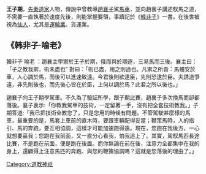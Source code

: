 {{unreferenced|time=2014-09-05T15:56:20+00:00}}
'''王子期'''，[[先秦|先秦]][[道家|道家]]人物，傳說中曾教導[[趙襄子|趙襄子]]駕[[馬車|馬車]]，並向趙襄子講述馭馬之道，不需要一直執著於速度先後，則能掌握要領，事蹟記於《[[韓非子|韓非子]]》一書。在後世被視為[[仙人|仙人]]，尤其是[[運輸業|運輸業]]、貨運業。

==《韩非子·喻老》==
韓非子 喻老 ：趙襄主學禦於王子於期，俄而與於期逐，三易馬而三後。襄主曰：「子之教我禦，術未盡也” 對曰：「術已盡，用之則過也。凡禦之所貴：馬體安於車，人心調於馬，而後可以進速致遠。今君後則欲逮臣，先則恐逮於臣。夫誘道爭遠，非先則後也，而先後心皆在於臣，上何以調於馬？此君之所以後也。」

趙襄子向王子期學駕車。不久為了驗証所學，跟子期比賽，趙襄子多次換馬而卻都落後。襄子表示:「你教我駕車的技術，一定留著一手，沒有把全套技術教我。」子期答道:「我已把技術全教您了，只是您用的時候有問題。不管駕駛甚麼樣的馬車，最重要的是，馬套上車前的直木時，要跟車輛配得妥當；鞭策馬時，人的指引、馬的奔跑，要互相協調，這樣才可能加速跑得遠。現在，您跑在我後方，一心就想要贏我；您跑在我前面，又一直分心看我，怕我追上了。其實，駕馭馬匹長途比賽，不是跑在前面，便是跑在後面。而你無論在前在後，注意力全都集中在我的身上，還顧得上注意馬匹的奔跑、與您的鞭策協調嗎？這就是您落後的理由了。」



{{人物小作品}}

[[Category:道教神祇|Category:道教神祇]]
